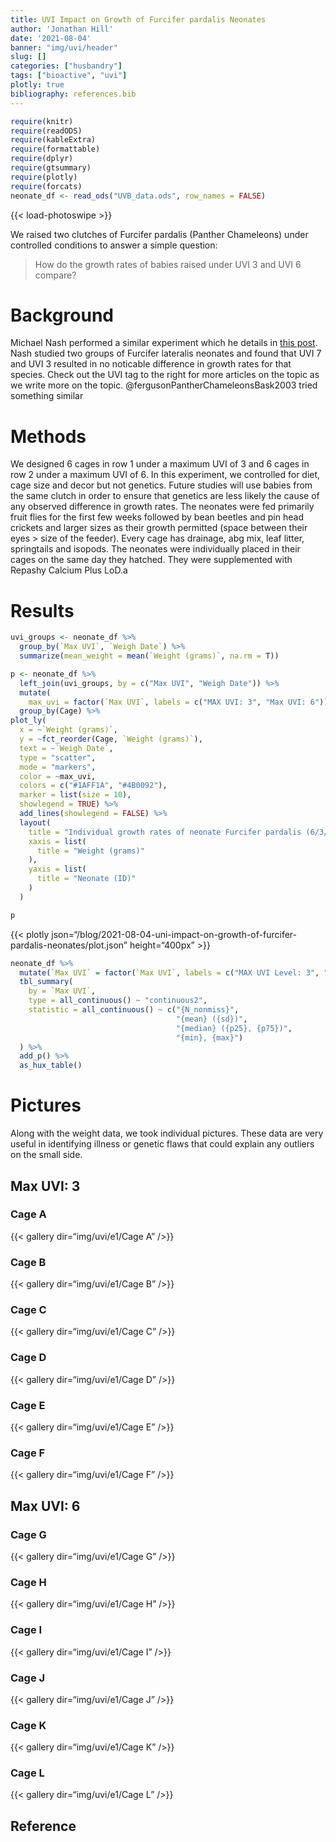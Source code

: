 ```yaml
---
title: UVI Impact on Growth of Furcifer pardalis Neonates
author: 'Jonathan Hill'
date: '2021-08-04'
banner: "img/uvi/header"
slug: []
categories: ["husbandry"]
tags: ["bioactive", "uvi"]
plotly: true
bibliography: references.bib
---
```


```r
require(knitr)
require(readODS)
require(kableExtra)
require(formattable)
require(dplyr)
require(gtsummary)
require(plotly)
require(forcats)
neonate_df <- read_ods("UVB_data.ods", row_names = FALSE)
```

{{< load-photoswipe >}}

We raised two clutches of Furcifer pardalis (Panther Chameleons) under controlled conditions to answer a simple question:

> How do the growth rates of babies raised under UVI 3 and UVI 6 compare?

# Background

Michael Nash performed a similar experiment which he details in [this post](https://www.facebook.com/groups/520808048049695/posts/2269545149842634). Nash studied two groups of Furcifer lateralis neonates and found that UVI 7 and UVI 3 resulted in no noticable difference in growth rates for that species. Check out the UVI tag to the right for more articles on the topic as we write more on the topic. @fergusonPantherChameleonsBask2003 tried something similar

# Methods

We designed 6 cages in row 1 under a maximum UVI of 3 and 6 cages in row 2 under a maximum UVI of 6. In this experiment, we controlled for diet, cage size and decor but not genetics. Future studies will use babies from the same clutch in order to ensure that genetics are less likely the cause of any observed difference in growth rates. The neonates were fed primarily fruit flies for the first few weeks followed by bean beetles and pin head crickets and larger sizes as their growth permitted (space between their eyes &gt; size of the feeder). Every cage has drainage, abg mix, leaf litter, springtails and isopods. The neonates were individually placed in their cages on the same day they hatched. They were supplemented with Repashy Calcium Plus LoD.a

# Results

```r
uvi_groups <- neonate_df %>%
  group_by(`Max UVI`, `Weigh Date`) %>%
  summarize(mean_weight = mean(`Weight (grams)`, na.rm = T))

p <- neonate_df %>%
  left_join(uvi_groups, by = c("Max UVI", "Weigh Date")) %>%
  mutate(
    max_uvi = factor(`Max UVI`, labels = c("MAX UVI: 3", "Max UVI: 6"))) %>%
  group_by(Cage) %>%
plot_ly(
  x = ~`Weight (grams)`, 
  y = ~fct_reorder(Cage, `Weight (grams)`),
  text = ~`Weigh Date`,
  type = "scatter",
  mode = "markers",
  color = ~max_uvi,
  colors = c("#1AFF1A", "#4B0092"),
  marker = list(size = 10),
  showlegend = TRUE) %>%
  add_lines(showlegend = FALSE) %>%
  layout(
    title = "Individual growth rates of neonate Furcifer pardalis (6/3/21 - 8/24/21)",
    xaxis = list(
      title = "Weight (grams)"
    ),
    yaxis = list(
      title = "Neonate (ID)"
    )
  )

p

```

{{< plotly json="/blog/2021-08-04-uni-impact-on-growth-of-furcifer-pardalis-neonates/plot.json" height="400px" >}}



```r
neonate_df %>% 
  mutate(`Max UVI` = factor(`Max UVI`, labels = c("MAX UVI Level: 3", "Max UVI Level: 6"))) %>%
  tbl_summary(
    by = `Max UVI`,
    type = all_continuous() ~ "continuous2",
    statistic = all_continuous() ~ c("{N_nonmiss}",
                                     "{mean} ({sd})", 
                                     "{median} ({p25}, {p75})", 
                                     "{min}, {max}")
  ) %>% 
  add_p() %>%
  as_hux_table()
```

# Pictures

Along with the weight data, we took individual pictures. These data are very useful in identifying illness or genetic flaws that could explain any outliers on the small side.

## Max UVI: 3

### Cage A

{{< gallery dir="img/uvi/e1/Cage A" />}}

### Cage B

{{< gallery dir="img/uvi/e1/Cage B" />}}

### Cage C

{{< gallery dir="img/uvi/e1/Cage C" />}}

### Cage D

{{< gallery dir="img/uvi/e1/Cage D" />}}

### Cage E

{{< gallery dir="img/uvi/e1/Cage E" />}}

### Cage F

{{< gallery dir="img/uvi/e1/Cage F" />}}

## Max UVI: 6

### Cage G

{{< gallery dir="img/uvi/e1/Cage G" />}}

### Cage H

{{< gallery dir="img/uvi/e1/Cage H" />}}

### Cage I

{{< gallery dir="img/uvi/e1/Cage I" />}}

### Cage J

{{< gallery dir="img/uvi/e1/Cage J" />}}

### Cage K

{{< gallery dir="img/uvi/e1/Cage K" />}}

### Cage L

{{< gallery dir="img/uvi/e1/Cage L" />}}


## Reference
